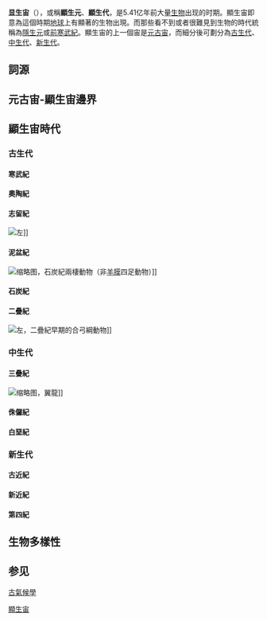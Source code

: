 {{Multiple issues|
{{unreferenced|time=2015-07-24T14:58:39+00:00}}
{{Expand language|1=en|time=2020-09-27T11:54:09+00:00}}
}}

{{noteTA
|1=zh:冥古宙;zh-tw:冥古代;
|2=zh:太古宙;zh-tw:太古代;
|3=zh:元古宙;zh-tw:元古代;
}}
{{Eons graphical timeline}}

'''显生宙'''（{{lang-en|'''Phanerozoic'''}}），或稱'''顯生元'''、'''顯生代'''，是5.41亿年前大量[[生物|生物]]出现的时期。顯生宙即意為這個時期[[地球|地球]]上有顯著的生物出現。而那些看不到或者很難見到生物的時代統稱為[[隱生元|隱生元]]或[[前寒武紀|前寒武紀]]。顯生宙的上一個宙是[[元古宙|元古宙]]，而細分後可劃分為[[古生代|古生代]]、[[中生代|中生代]]、[[新生代|新生代]]。

== 詞源 ==

== 元古宙-顯生宙邊界 ==

== 顯生宙時代 ==

=== 古生代 ===
{{Main|古生代}}

==== 寒武紀 ====
{{Main|寒武纪}}

==== 奧陶紀 ====
{{Main|奥陶纪}}

==== 志留紀 ====
{{Main|志留紀}}
[[File:Dalmanites_limulurus_trilobite_silurian.jpg|左]]]]

==== 泥盆紀 ====
{{Main|泥盆纪}}
[[File:Proterogyrinus_DB.jpg|缩略图]]，石炭紀兩棲動物（非[[羊膜動物|羊膜]]四足動物）]]

==== 石炭紀 ====
{{Main|石炭紀}}

==== 二疊紀 ====
{{Main|二叠纪}}
[[File:Dimetrodon_grandis_3D_Model_Reconstruction.png|左]]，二疊紀早期的合弓綱動物]]

=== 中生代 ===
{{Main|中生代}}

==== 三疊紀 ====
{{Main|三疊紀}}
[[File:Sericipterus_NT.jpg|缩略图]]，翼龍]]

==== 侏儸紀 ====
{{Main|侏罗纪}}

==== 白堊紀 ====
{{Main|白堊紀}}

=== 新生代 ===
{{Main|新生代}}

==== 古近紀 ====
{{Main|古近纪}}

==== 新近紀 ====
{{Main|新近纪}}

==== 第四紀 ====
{{Main|第四紀}}

== 生物多樣性 ==

== 参见 ==
[[古氣候學|古氣候學]]{{地质时代}}

{{Authority control}}

[[Category:顯生宙|]]